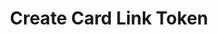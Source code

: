 ---
title: 'Create Card Link Token'
description: 'Generate an Authentication Token to securely link a card.'
openapi: 'POST /auth/cardlinking/token'
---